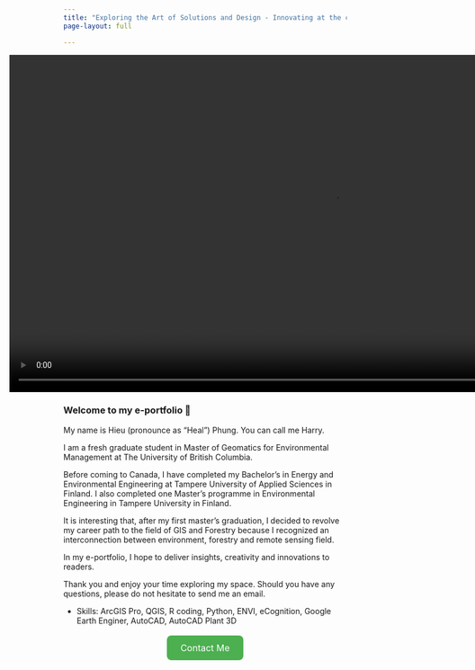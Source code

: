 ---
title: "Exploring the Art of Solutions and Design - Innovating at the crossroads of Forestry, Remote Sensing, and Environment"
page-layout: full

---
<!-- Full-width container -->
<div style="margin-left: -10vw; margin-right: -10vw; width: 100vw; position: relative; overflow: hidden;">

<video autoplay muted loop playsinline style="width: 120%; height: 600px; object-fit: cover;">
  <source src="videos/video1.mp4" type="video/mp4">
  Your browser does not support the video tag.
</video>

</div>



### Welcome to my e-portfolio 👋


My name is Hieu (pronounce as "Heal") Phung. You can call me Harry.

I am a fresh graduate student in Master of Geomatics for Environmental Management at The University of British Columbia.

Before coming to Canada, I have completed my Bachelor's in Energy and Environmental Engineering at Tampere University of Applied Sciences in Finland. I also completed one Master's programme in Environmental Engineering in Tampere University in Finland.

It is interesting that, after my first master's graduation, I decided to revolve my career path to the field of GIS and Forestry because I recognized an interconnection between environment, forestry and remote sensing field.

In my e-portfolio, I hope to deliver insights, creativity and innovations to readers.

Thank you and enjoy your time exploring my space. Should you have any questions, please do not hesitate to send me an email.

-   Skills: ArcGIS Pro, QGIS, R coding, Python, ENVI, eCognition, Google Earth Enginer, AutoCAD, AutoCAD Plant 3D


<p style="text-align: center; margin-top: 30px;">
  <a href="contact.html" style="background-color: #4CAF50; color: white; padding: 12px 24px; text-decoration: none; font-size: 16px; border-radius: 8px;">
    Contact Me
  </a>
</p>

